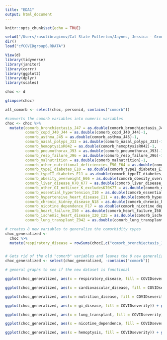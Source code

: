 ```yaml
---
title: "EDA1"
output: html_document
---
```


```r
knitr::opts_chunk$set(echo = TRUE)
```

```r
setwd("/Users/rasulibragimov/Cal State Fullerton/Jaynes, Jessica - Group2")
dir()
load("cfCOVIDgroup6.RDATA")

View(d)
library(tidyverse)
library(janitor)
library(corrr)
library(ggplot2)
library(dplyr)
library(scales)

choc <- d

glimpse(choc)

all_comorb <- select(choc, personid, contains("comorb"))

```

```r
#converts the comorb variables into numeric variables
choc <- choc %>% 
  mutate(comorb_bronchiectasis_J47 = as.double(comorb_bronchiectasis_J47)-1,
         comorb_copd_J40_J44 = as.double(comorb_copd_J40_J44)-1,
         comorb_asthma_J45 = as.double(comorb_asthma_J45)-1,
         comorb_nasal_polyps_J33 = as.double(comorb_nasal_polyps_J33)-1,
         comorb_hemoptysisR042 = as.double(comorb_hemoptysisR042)-1,
         comorb_pneumothorax_J93 = as.double(comorb_pneumothorax_J93)-1,
         comorb_resp_failure_J96 = as.double(comorb_resp_failure_J96)-1,
         comorb_malnutrition = as.double(comorb_malnutrition)-1,
         comorb_other_nutritional_deficiencies_E50_E64 = as.double(comorb_other_nutritional_deficiencies_E50_E64)-1,
         comorb_typeI_diabetes_E10 = as.double(comorb_typeI_diabetes_E10)-1,
         comorb_typeII_diabetes_E11 = as.double(comorb_typeII_diabetes_E11)-1,
         comorb_obesity_overweight_E66 = as.double(comorb_obesity_overweight_E66)-1,
         comorb_liver_disease_K70_K77 = as.double(comorb_liver_disease_K70_K77)-1,
         comorb_other_GI_notLiver_K_excludesK70K77 = as.double(comorb_other_GI_notLiver_K_excludesK70K77)-1,
         comorb_essential_hypertension_I10 = as.double(comorb_essential_hypertension_I10)-1,
         comorb_hypertensive_heart_disease_I11 = as.double(comorb_hypertensive_heart_disease_I11)-1,
         comorb_chronic_kidney_disease_N18 = as.double(comorb_chronic_kidney_disease_N18)-1,
         comorb_nicotine_dependence_F17 = as.double(comorb_nicotine_dependence_F17)-1,
         comorb_heart_failure_I50 = as.double(comorb_heart_failure_I50)-1,
         comorb_ischemic_heart_disease_I20_I25 = as.double(comorb_ischemic_heart_disease_I20_I25)-1,
         comorb_lung_transplant_Z942 = as.double(comorb_lung_transplant_Z942)-1)
```

```r
# creates 8 new variables to generalize the comorbidity types
choc_generalized <-
  choc %>% 
  mutate(respiratory_disease = rowSums(choc[,c("comorb_bronchiectasis_J47", "comorb_copd_J40_J44", "comorb_asthma_J45", "comorb_nasal_polyps_J33", "comorb_pneumothorax_J93", "comorb_resp_failure_J96")]), cardiovascular_disease = rowSums(choc[,c("comorb_essential_hypertension_I10", "comorb_hypertensive_heart_disease_I11", "comorb_heart_failure_I50", "comorb_ischemic_heart_disease_I20_I25")]), nutrition_disease = rowSums(choc[,c("comorb_other_nutritional_deficiencies_E50_E64", "comorb_typeI_diabetes_E10", "comorb_typeII_diabetes_E11","comorb_obesity_overweight_E66", "comorb_malnutrition")]), gi_disease = rowSums(choc[,c("comorb_liver_disease_K70_K77", "comorb_other_GI_notLiver_K_excludesK70K77")]), lung_transplant = comorb_lung_transplant_Z942, nicotine_dependence = comorb_nicotine_dependence_F17, hemoptysis = comorb_hemoptysisR042, kidney_disease = comorb_chronic_kidney_disease_N18)


# Gets rid of the old "comorb" variables and leaves the 8 new generalized "comorb" vaiables
choc_generalized <- select(choc_generalized, -contains("comorb"))
```


```r
# general graphs to see if the new dataset is functional
```


```r
ggplot(choc_generalized, aes(x = respiratory_disease, fill = COVIDseverity)) + geom_bar()
```

```r
ggplot(choc_generalized, aes(x = cardiovascular_disease, fill = COVIDseverity)) + geom_bar()
```

```r
ggplot(choc_generalized, aes(x = nutrition_disease, fill = COVIDseverity)) + geom_bar(aes(y = (..count..)/sum(..count..))) + scale_y_continuous(labels = percent)
```

```r
ggplot(choc_generalized, aes(x = gi_disease, fill = COVIDseverity)) + geom_bar()
```

```r
ggplot(choc_generalized, aes(x = lung_transplant, fill = COVIDseverity)) + geom_bar()
```

```r
ggplot(choc_generalized, aes(x = nicotine_dependence, fill = COVIDseverity)) + geom_bar()

```

```r
ggplot(choc_generalized, aes(x = hemoptysis, fill = COVIDseverity)) + geom_bar()
```

